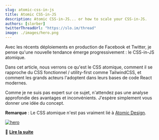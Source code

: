 ```yaml
---
slug: atomic-css-in-js
title: Atomic CSS-in-JS
description: Atomic CSS-in-JS... or how to scale your CSS-in-JS.
authors: [slorber]
twitterThreadUrl: "https://slo.im/thread"
image: ./images/hero.png
---
```


Avec les récents déploiements en production de Facebook et Twitter, je pense qu'une nouvelle tendance émerge progressivement : le CSS-in-JS atomique.

Dans cet article, nous verrons ce qu'est le CSS atomique, comment il se rapproche du CSS fonctionnel / utility-first comme TailwindCSS, et comment les grands acteurs l'adoptent dans leurs bases de code React modernes.

Comme je ne suis pas expert sur ce sujet, n'attendez pas une analyse approfondie des avantages et inconvénients. J'espère simplement vous donner une idée du concept.

**Remarque** : Le CSS atomique n'est pas vraiment lié à [Atomic Design](https://atomicdesign.bradfrost.com/).

[![hero](./images/hero.png)](https://sebastienlorber.com/atomic-css-in-js)

🔗 [**Lire la suite**](https://sebastienlorber.com/atomic-css-in-js)